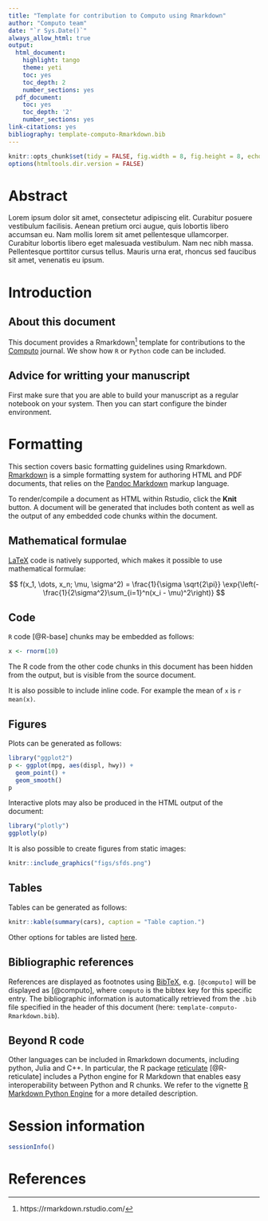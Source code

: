 ```yaml
---
title: "Template for contribution to Computo using Rmarkdown"
author: "Computo team"
date: "`r Sys.Date()`"
always_allow_html: true
output:
  html_document:
    highlight: tango
    theme: yeti
    toc: yes
    toc_depth: 2
    number_sections: yes
  pdf_document:
    toc: yes
    toc_depth: '2'
    number_sections: yes
link-citations: yes
bibliography: template-computo-Rmarkdown.bib
---
```


```r
knitr::opts_chunk$set(tidy = FALSE, fig.width = 8, fig.height = 8, echo = FALSE)
options(htmltools.dir.version = FALSE)
```

# Abstract

Lorem ipsum dolor sit amet, consectetur adipiscing elit. Curabitur posuere vestibulum facilisis. Aenean pretium orci augue, quis lobortis libero accumsan eu. Nam mollis lorem sit amet pellentesque ullamcorper. Curabitur lobortis libero eget malesuada vestibulum. Nam nec nibh massa. Pellentesque porttitor cursus tellus. Mauris urna erat, rhoncus sed faucibus sit amet, venenatis eu ipsum.

# Introduction

## About this document

This document provides a Rmarkdown^[https://rmarkdown.rstudio.com/] template for contributions to the [Computo](https://computo.sfds.asso.fr/) journal. We show how `R` or `Python` code can be included.

## Advice for writting your manuscript

First make sure that you are able to build your manuscript as a regular notebook on your system. Then you can start configure the binder environment.

# Formatting

This section covers basic formatting guidelines using Rmarkdown. [Rmarkdown](http://rmarkdown.rstudio.com) is a simple formatting system for authoring HTML and PDF documents, that relies on the [Pandoc Markdown
](https://rmarkdown.rstudio.com/authoring_pandoc_markdown.html) markup language. 

To render/compile a document as HTML within Rstudio, click the **Knit** button. A document will be generated that includes both content as well as the output of any embedded code chunks within the document.

## Mathematical formulae

[LaTeX](https://www.latex-project.org/) code is natively supported, which makes it possible to use mathematical formulae:

$$
f(x_1, \dots, x_n; \mu, \sigma^2) = 
\frac{1}{\sigma \sqrt{2\pi}} \exp{\left(- \frac{1}{2\sigma^2}\sum_{i=1}^n(x_i - \mu)^2\right)}
$$

## Code

`R` code [@R-base] chunks may be embedded as follows:

```r
x <- rnorm(10)
```

The R code from the other code chunks in this document has been hidden from the output, but is visible from the source document. 


It is also possible to include inline code. For example the mean of `x` is `r mean(x)`.

## Figures

Plots can be generated as follows:

```r
library("ggplot2")
p <- ggplot(mpg, aes(displ, hwy)) +
  geom_point() +
  geom_smooth()
p
```

Interactive plots may also be produced in the HTML output of the document:

```r
library("plotly")
ggplotly(p)
```

It is also possible to create figures from static images:

```r
knitr::include_graphics("figs/sfds.png")
```

## Tables

Tables can be generated as follows:

```r
knitr::kable(summary(cars), caption = "Table caption.")
```

Other options for tables are listed [here](https://rmarkdown.rstudio.com/lesson-7.html).

## Bibliographic references

References are displayed as footnotes using [BibTeX](http://www.bibtex.org/), e.g. `[@computo]` will be displayed as [@computo], where `computo` is the bibtex key for this specific entry. The bibliographic information is automatically retrieved from the `.bib` file specified in the header of this document (here: `template-computo-Rmarkdown.bib`).

## Beyond R code

Other languages can be included in Rmarkdown documents, including python, Julia and C++. In particular, the R package [reticulate](https://cran.r-project.org/package=reticulate) [@R-reticulate] includes a Python engine for R Markdown that enables easy interoperability between Python and R chunks. We refer to the vignette [R Markdown Python Engine](https://cran.r-project.org/web/packages/reticulate/vignettes/r_markdown.html) for a more detailed description.

# Session information

```r
sessionInfo()
```

# References
